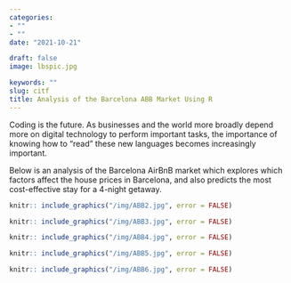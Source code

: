 ```yaml
---
categories:
- ""
- ""
date: "2021-10-21"

draft: false
image: lbspic.jpg

keywords: ""
slug: citf
title: Analysis of the Barcelona ABB Market Using R
---
```


Coding is the future. As businesses and the world more broadly depend more on digital technology to perform important tasks, the importance of knowing how to "read" these new languages becomes increasingly important. 

Below is an analysis of the Barcelona AirBnB market which explores which factors affect the house prices in Barcelona, and also predicts the most cost-effective stay for a 4-night getaway.

```r
knitr:: include_graphics("/img/ABB2.jpg", error = FALSE)

knitr:: include_graphics("/img/ABB3.jpg", error = FALSE)

knitr:: include_graphics("/img/ABB4.jpg", error = FALSE)

knitr:: include_graphics("/img/ABB5.jpg", error = FALSE)

knitr:: include_graphics("/img/ABB6.jpg", error = FALSE)
```

